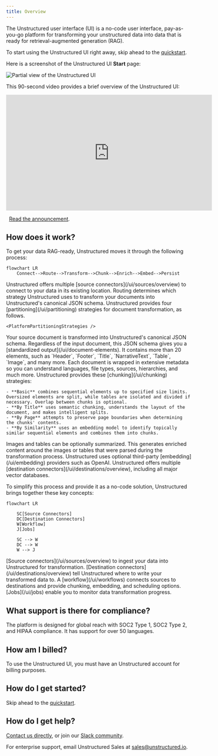 ```yaml
---
title: Overview
---
```


The Unstructured user interface (UI) is a no-code user interface, pay-as-you-go platform for transforming your unstructured data into data that is ready for retrieval-augmented generation (RAG). 

<Tip>To start using the Unstructured UI right away, skip ahead to the [quickstart](/ui/quickstart).</Tip>

Here is a screenshot of the Unstructured UI **Start** page:

![Partial view of the Unstructured UI](/img/ui/Start-Screen-Partial.png)

This 90-second video provides a brief overview of the Unstructured UI:

<iframe
  width="560"
  height="315"
  src="https://www.youtube.com/embed/IVKcQDZa9Zc"
  title="YouTube video player"
  frameborder="0"
  allow="accelerometer; autoplay; clipboard-write; encrypted-media; gyroscope; picture-in-picture"
  allowfullscreen
></iframe>

<Icon icon="blog"/>&nbsp;&nbsp;[Read the announcement](https://unstructured.io/blog/introducing-unstructured-platform-the-enterprise-etl-platform-for-the-genai-tech-stackintroducing-unstructured-platform-beta-the-enterprise-etl-platform-for-the-genai-tech-stack).


## How does it work?

To get your data RAG-ready, Unstructured moves it through the following process:

```mermaid
flowchart LR
    Connect-->Route-->Transform-->Chunk-->Enrich-->Embed-->Persist
```


<Steps>
  <Step title="Connect">
    Unstructured offers multiple [source connectors](/ui/sources/overview) to connect to your data in its existing location.
  </Step>
  <Step title="Route">
    Routing determines which strategy Unstructured uses to transform your documents into Unstructured's canonical JSON schema. Unstructured provides four [partitioning](/ui/partitioning) strategies for document transformation, as follows.
    
    <PlatformPartitioningStrategies />
  </Step>
  <Step title="Transform"> 
    Your source document is transformed into Unstructured's canonical JSON schema. Regardless of the input document, this JSON schema gives you a [standardized output](/ui/document-elements). It contains more than 20 elements, such as `Header`, `Footer`, `Title`, `NarrativeText`, `Table`, `Image`, and many more. Each document is wrapped in extensive metadata so you can understand languages, file types, sources, hierarchies, and much more.
  </Step>
    <Step title="Chunk"> 
    Unstructured provides these [chunking](/ui/chunking) strategies:
    
    - **Basic** combines sequential elements up to specified size limits. Oversized elements are split, while tables are isolated and divided if necessary. Overlap between chunks is optional.
    - **By Title** uses semantic chunking, understands the layout of the document, and makes intelligent splits.
    - **By Page** attempts to preserve page boundaries when determining the chunks' contents.
    - **By Similarity** uses an embedding model to identify topically similar sequential elements and combines them into chunks.

  </Step>
  <Step title="Enrich">
    Images and tables can be optionally summarized. This generates enriched content around the images or tables that were parsed during the transformation process.
  </Step>
  <Step title="Embed">
    Unstructured uses optional third-party [embedding](/ui/embedding) providers such as OpenAI.
  </Step>
  <Step title="Persist">
    Unstructured offers multiple [destination connectors](/ui/destinations/overview), including all major vector databases.
  </Step>
</Steps>

To simplify this process and provide it as a no-code solution, Unstructured brings together these key concepts:

```mermaid
flowchart LR
    
    SC[Source Connectors]
    DC[Destination Connectors]
    W[Workflow]
    J[Jobs]
    
    SC --> W
    DC --> W
    W --> J
```

<Steps>
  <Step title="Source Connectors">
    [Source connectors](/ui/sources/overview) to ingest your data into Unstructured for transformation.
  </Step>
  <Step title="Destination Connectors">
    [Destination connectors](/ui/destinations/overview) tell Unstructured where to write your transformed data to.
  </Step>
  <Step title="Workflow">
    A [workflow](/ui/workflows) connects sources to destinations and provide chunking, embedding, and scheduling options.
  </Step>
  <Step title="Jobs">
    [Jobs](/ui/jobs) enable you to monitor data transformation progress.
  </Step>
</Steps>

## What support is there for compliance?

The platform is designed for global reach with SOC2 Type 1, SOC2 Type 2, and HIPAA compliance. It has support for over 50 languages.

## How am I billed?

To use the Unstructured UI, you must have an Unstructured account for billing purposes.


<Pricing />

## How do I get started?

Skip ahead to the [quickstart](/ui/quickstart).

## How do I get help?

[Contact us directly](https://unstructured.io/contact), or join our [Slack community](https://short.unstructured.io/pzw05l7).

For enterprise support, email Unstructured Sales at [sales@unstructured.io](mailto:sales@unstructured.io).


